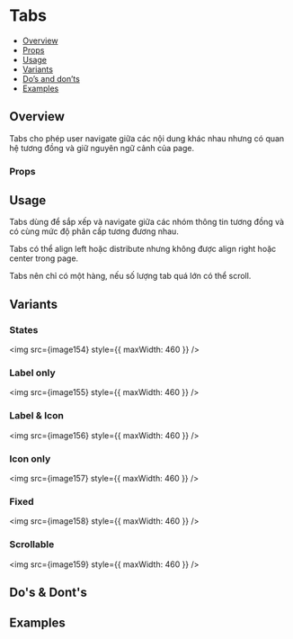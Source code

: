 

<Meta of={Stories} />

# Tabs

- [Overview](#overview)
- [Props](#props)
- [Usage](#usage)
- [Variants](#variants)
- [Do’s and don’ts](#dos--donts)
- [Examples](#examples)

## Overview

Tabs cho phép user navigate giữa các nội dung khác nhau nhưng có quan hệ
tương đồng và giữ nguyên ngữ cảnh của page.

<Canvas of={Stories.Default} />

### Props

<Controls of={Stories.Default} />

## Usage

Tabs dùng để sắp xếp và navigate giữa các nhóm thông tin tương đồng và
có cùng mức độ phân cấp tương đương nhau.

Tabs có thể align left hoặc distribute nhưng không được align right hoặc
center trong page.

Tabs nên chỉ có một hàng, nếu số lượng tab quá lớn có thể scroll.

## Variants

### States

<img src={image154} style={{ maxWidth: 460 }} />

### Label only

<img src={image155} style={{ maxWidth: 460 }} />

### Label & Icon

<img src={image156} style={{ maxWidth: 460 }} />

### Icon only

<img src={image157} style={{ maxWidth: 460 }} />

### Fixed

<img src={image158} style={{ maxWidth: 460 }} />

### Scrollable

<img src={image159} style={{ maxWidth: 460 }} />

## Do's & Dont's

## Examples

<Canvas of={Stories.Example} />

